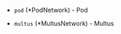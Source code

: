 <!-- Code generated from the comments of the NetworkSource struct in builder/kubevirt/iso/config.go; DO NOT EDIT MANUALLY -->

- `pod` (\*PodNetwork) - Pod

- `multus` (\*MultusNetwork) - Multus

<!-- End of code generated from the comments of the NetworkSource struct in builder/kubevirt/iso/config.go; -->
